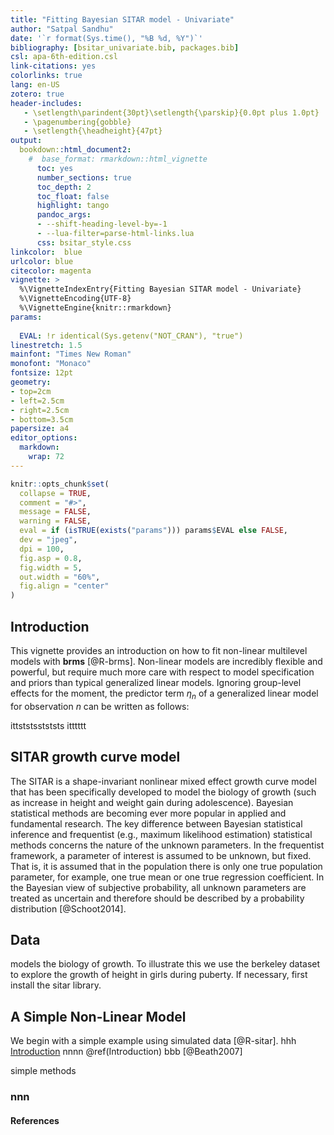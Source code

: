 ```yaml
---
title: "Fitting Bayesian SITAR model - Univariate"
author: "Satpal Sandhu"
date: '`r format(Sys.time(), "%B %d, %Y")`'
bibliography: [bsitar_univariate.bib, packages.bib]
csl: apa-6th-edition.csl
link-citations: yes
colorlinks: true
lang: en-US
zotero: true
header-includes:
   - \setlength\parindent{30pt}\setlength{\parskip}{0.0pt plus 1.0pt}
   - \pagenumbering{gobble}
   - \setlength{\headheight}{47pt}
output: 
  bookdown::html_document2:
    #  base_format: rmarkdown::html_vignette
      toc: yes
      number_sections: true
      toc_depth: 2
      toc_float: false
      highlight: tango
      pandoc_args: 
      - --shift-heading-level-by=-1
      - --lua-filter=parse-html-links.lua
      css: bsitar_style.css
linkcolor:  blue
urlcolor: blue
citecolor: magenta
vignette: >
  %\VignetteIndexEntry{Fitting Bayesian SITAR model - Univariate}
  %\VignetteEncoding{UTF-8}
  %\VignetteEngine{knitr::rmarkdown}
params:
  
  EVAL: !r identical(Sys.getenv("NOT_CRAN"), "true")
linestretch: 1.5
mainfont: "Times New Roman"
monofont: "Monaco"
fontsize: 12pt
geometry:
- top=2cm
- left=2.5cm
- right=2.5cm
- bottom=3.5cm
papersize: a4
editor_options: 
  markdown: 
    wrap: 72
---
```


```r
knitr::opts_chunk$set(
  collapse = TRUE,
  comment = "#>",
  message = FALSE,
  warning = FALSE,
  eval = if (isTRUE(exists("params"))) params$EVAL else FALSE,
  dev = "jpeg",
  dpi = 100,
  fig.asp = 0.8,
  fig.width = 5,
  out.width = "60%",
  fig.align = "center"
)
```

```{=tex}
\newpage
\pagenumbering{arabic}
```
## Introduction

This vignette provides an introduction on how to fit non-linear multilevel models with **brms** [@R-brms]. Non-linear models are incredibly flexible and powerful, but require much more care with respect to model specification and priors than typical generalized linear models. Ignoring group-level effects for the moment, the predictor term $\eta_n$ of a generalized linear model for observation $n$ can be written as follows:

ittststsstststs itttttt

## SITAR growth curve model

The SITAR is a shape-invariant nonlinear mixed effect growth curve model that has been specifically developed to model the biology of growth (such as increase in height and weight gain during adolescence). Bayesian statistical methods are becoming ever more popular in applied and fundamental research. The key difference between Bayesian statistical inference and frequentist (e.g., maximum likelihood estimation) statistical methods concerns the nature of the unknown parameters. In the frequentist framework, a parameter of interest is assumed to be unknown, but fixed. That is, it is assumed that in the population there is only one true population parameter, for example, one true mean or one true regression coefficient. In the Bayesian view of subjective probability, all unknown parameters are treated as uncertain and therefore should be described by a probability distribution [@Schoot2014].

## Data

models the biology of growth. To illustrate this we use the berkeley dataset to explore the growth of height in girls during puberty. If necessary, first install the sitar library.

## A Simple Non-Linear Model

We begin with a simple example using simulated data [@R-sitar]. hhh [Introduction] nnnn \@ref(Introduction) bbb [@Beath2007]

simple methods

### nnn

#### References
